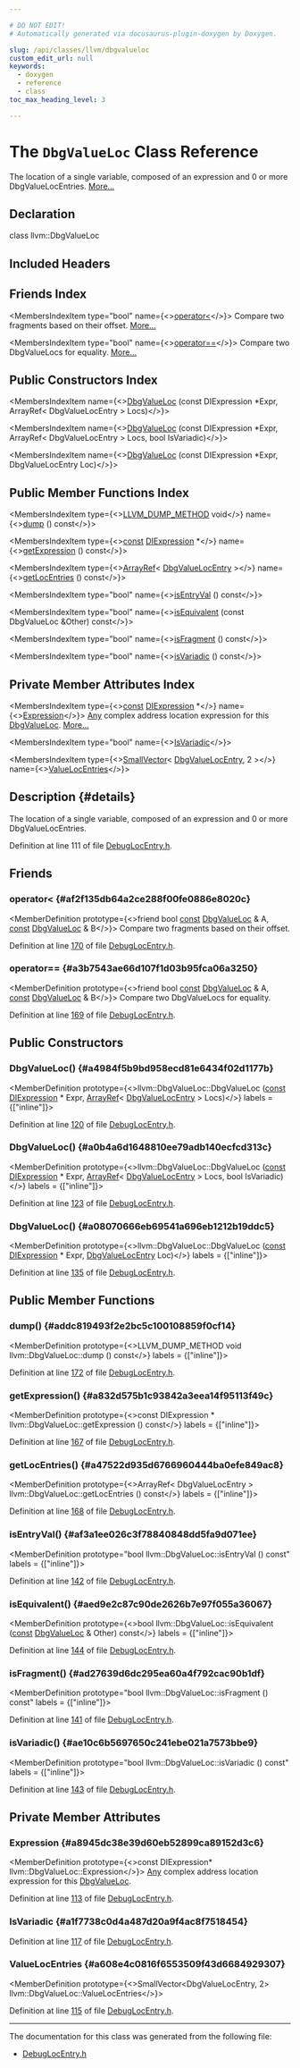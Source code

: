 ```yaml
---

# DO NOT EDIT!
# Automatically generated via docusaurus-plugin-doxygen by Doxygen.

slug: /api/classes/llvm/dbgvalueloc
custom_edit_url: null
keywords:
  - doxygen
  - reference
  - class
toc_max_heading_level: 3

---
```





# The `DbgValueLoc` Class Reference

<DoxygenPage pluginConfig={pluginConfig}>

The location of a single variable, composed of an expression and 0 or more DbgValueLocEntries. <a href="#details">More...</a>

## Declaration

<CodeBlock>class llvm::DbgValueLoc</CodeBlock>

## Included Headers

<IncludesList>
<IncludesListItem
  filePath="CodeGen/AsmPrinter/DebugLocEntry.h"
  permalink="/docs/api/files/lib/lib/codegen/lib/codegen/asmprinter/debuglocentry-h"
  isLocal="true" />
</IncludesList>

## Friends Index

<MembersIndex>

<MembersIndexItem
  type="bool"
  name={<><a href="#af2f135db64a2ce288f00fe0886e8020c">operator&lt;</a></>}>
Compare two fragments based on their offset. <a href="#af2f135db64a2ce288f00fe0886e8020c">More...</a>
</MembersIndexItem>

<MembersIndexItem
  type="bool"
  name={<><a href="#a3b7543ae66d107f1d03b95fca06a3250">operator==</a></>}>
Compare two DbgValueLocs for equality. <a href="#a3b7543ae66d107f1d03b95fca06a3250">More...</a>
</MembersIndexItem>

</MembersIndex>

## Public Constructors Index

<MembersIndex>

<MembersIndexItem
  name={<><a href="#a4984f5b9bd958ecd81e6434f02d1177b">DbgValueLoc</a> (const DIExpression &#42;Expr, ArrayRef&lt; DbgValueLocEntry &gt; Locs)</>}>
</MembersIndexItem>

<MembersIndexItem
  name={<><a href="#a0b4a6d1648810ee79adb140ecfcd313c">DbgValueLoc</a> (const DIExpression &#42;Expr, ArrayRef&lt; DbgValueLocEntry &gt; Locs, bool IsVariadic)</>}>
</MembersIndexItem>

<MembersIndexItem
  name={<><a href="#a08070666eb69541a696eb1212b19ddc5">DbgValueLoc</a> (const DIExpression &#42;Expr, DbgValueLocEntry Loc)</>}>
</MembersIndexItem>

</MembersIndex>

## Public Member Functions Index

<MembersIndex>

<MembersIndexItem
  type={<><a href="/docs/api/files/include/include/llvm/include/llvm/support/compiler-h/#aa863693eef567397d9c292da5bf22d34">LLVM&#95;DUMP&#95;METHOD</a> void</>}
  name={<><a href="#addc819493f2e2bc5c100108859f0cf14">dump</a> () const</>}>
</MembersIndexItem>

<MembersIndexItem
  type={<><a href="/docs/api/files/lib/lib/target/lib/target/aarch64/aarch64promoteconstant-cpp/#a90f8350fecae261c25be85d38b451bff">const</a> <a href="/docs/api/classes/llvm/diexpression">DIExpression</a> &#42;</>}
  name={<><a href="#a832d575b1c93842a3eea14f95113f49c">getExpression</a> () const</>}>
</MembersIndexItem>

<MembersIndexItem
  type={<><a href="/docs/api/classes/llvm/arrayref">ArrayRef</a>&lt; <a href="/docs/api/classes/llvm/dbgvaluelocentry">DbgValueLocEntry</a> &gt;</>}
  name={<><a href="#a47522d935d6766960444ba0efe849ac8">getLocEntries</a> () const</>}>
</MembersIndexItem>

<MembersIndexItem
  type="bool"
  name={<><a href="#af3a1ee026c3f78840848dd5fa9d071ee">isEntryVal</a> () const</>}>
</MembersIndexItem>

<MembersIndexItem
  type="bool"
  name={<><a href="#aed9e2c87c90de2626b7e97f055a36067">isEquivalent</a> (const DbgValueLoc &amp;Other) const</>}>
</MembersIndexItem>

<MembersIndexItem
  type="bool"
  name={<><a href="#ad27639d6dc295ea60a4f792cac90b1df">isFragment</a> () const</>}>
</MembersIndexItem>

<MembersIndexItem
  type="bool"
  name={<><a href="#ae10c6b5697650c241ebe021a7573bbe9">isVariadic</a> () const</>}>
</MembersIndexItem>

</MembersIndex>

## Private Member Attributes Index

<MembersIndex>

<MembersIndexItem
  type={<><a href="/docs/api/files/lib/lib/target/lib/target/aarch64/aarch64promoteconstant-cpp/#a90f8350fecae261c25be85d38b451bff">const</a> <a href="/docs/api/classes/llvm/diexpression">DIExpression</a> &#42;</>}
  name={<><a href="#a8945dc38e39d60eb52899ca89152d3c6">Expression</a></>}>
<a href="/docs/api/classes/llvm/any">Any</a> complex address location expression for this <a href="/docs/api/classes/llvm/dbgvalueloc">DbgValueLoc</a>. <a href="#a8945dc38e39d60eb52899ca89152d3c6">More...</a>
</MembersIndexItem>

<MembersIndexItem
  type="bool"
  name={<><a href="#a1f7738c0d4a487d20a9f4ac8f7518454">IsVariadic</a></>}>
</MembersIndexItem>

<MembersIndexItem
  type={<><a href="/docs/api/classes/llvm/smallvector">SmallVector</a>&lt; <a href="/docs/api/classes/llvm/dbgvaluelocentry">DbgValueLocEntry</a>, 2 &gt;</>}
  name={<><a href="#a608e4c0816f6553509f43d6684929307">ValueLocEntries</a></>}>
</MembersIndexItem>

</MembersIndex>

## Description {#details}

The location of a single variable, composed of an expression and 0 or more DbgValueLocEntries.

Definition at line 111 of file <a href="/docs/api/files/lib/lib/codegen/lib/codegen/asmprinter/debuglocentry-h">DebugLocEntry.h</a>.

<SectionDefinition>

## Friends

### operator&lt; {#af2f135db64a2ce288f00fe0886e8020c}

<MemberDefinition
  prototype={<>friend bool <a href="/docs/api/files/lib/lib/target/lib/target/aarch64/aarch64promoteconstant-cpp/#a90f8350fecae261c25be85d38b451bff">const</a> <a href="/docs/api/classes/llvm/dbgvalueloc">DbgValueLoc</a> &amp; A, <a href="/docs/api/files/lib/lib/target/lib/target/aarch64/aarch64promoteconstant-cpp/#a90f8350fecae261c25be85d38b451bff">const</a> <a href="/docs/api/classes/llvm/dbgvalueloc">DbgValueLoc</a> &amp; B</>}>
Compare two fragments based on their offset.

Definition at line <a href="/docs/api/files/lib/lib/codegen/lib/codegen/asmprinter/debuglocentry-h/#l00170">170</a> of file <a href="/docs/api/files/lib/lib/codegen/lib/codegen/asmprinter/debuglocentry-h">DebugLocEntry.h</a>.
</MemberDefinition>

### operator== {#a3b7543ae66d107f1d03b95fca06a3250}

<MemberDefinition
  prototype={<>friend bool <a href="/docs/api/files/lib/lib/target/lib/target/aarch64/aarch64promoteconstant-cpp/#a90f8350fecae261c25be85d38b451bff">const</a> <a href="/docs/api/classes/llvm/dbgvalueloc">DbgValueLoc</a> &amp; A, <a href="/docs/api/files/lib/lib/target/lib/target/aarch64/aarch64promoteconstant-cpp/#a90f8350fecae261c25be85d38b451bff">const</a> <a href="/docs/api/classes/llvm/dbgvalueloc">DbgValueLoc</a> &amp; B</>}>
Compare two DbgValueLocs for equality.

Definition at line <a href="/docs/api/files/lib/lib/codegen/lib/codegen/asmprinter/debuglocentry-h/#l00169">169</a> of file <a href="/docs/api/files/lib/lib/codegen/lib/codegen/asmprinter/debuglocentry-h">DebugLocEntry.h</a>.
</MemberDefinition>

</SectionDefinition>

<SectionDefinition>

## Public Constructors

### DbgValueLoc() {#a4984f5b9bd958ecd81e6434f02d1177b}

<MemberDefinition
  prototype={<>llvm::DbgValueLoc::DbgValueLoc (<a href="/docs/api/files/lib/lib/target/lib/target/aarch64/aarch64promoteconstant-cpp/#a90f8350fecae261c25be85d38b451bff">const</a> <a href="/docs/api/classes/llvm/diexpression">DIExpression</a> &#42; Expr, <a href="/docs/api/classes/llvm/arrayref">ArrayRef</a>&lt; <a href="/docs/api/classes/llvm/dbgvaluelocentry">DbgValueLocEntry</a> &gt; Locs)</>}
  labels = {["inline"]}>

Definition at line <a href="/docs/api/files/lib/lib/codegen/lib/codegen/asmprinter/debuglocentry-h/#l00120">120</a> of file <a href="/docs/api/files/lib/lib/codegen/lib/codegen/asmprinter/debuglocentry-h">DebugLocEntry.h</a>.
</MemberDefinition>

### DbgValueLoc() {#a0b4a6d1648810ee79adb140ecfcd313c}

<MemberDefinition
  prototype={<>llvm::DbgValueLoc::DbgValueLoc (<a href="/docs/api/files/lib/lib/target/lib/target/aarch64/aarch64promoteconstant-cpp/#a90f8350fecae261c25be85d38b451bff">const</a> <a href="/docs/api/classes/llvm/diexpression">DIExpression</a> &#42; Expr, <a href="/docs/api/classes/llvm/arrayref">ArrayRef</a>&lt; <a href="/docs/api/classes/llvm/dbgvaluelocentry">DbgValueLocEntry</a> &gt; Locs, bool IsVariadic)</>}
  labels = {["inline"]}>

Definition at line <a href="/docs/api/files/lib/lib/codegen/lib/codegen/asmprinter/debuglocentry-h/#l00123">123</a> of file <a href="/docs/api/files/lib/lib/codegen/lib/codegen/asmprinter/debuglocentry-h">DebugLocEntry.h</a>.
</MemberDefinition>

### DbgValueLoc() {#a08070666eb69541a696eb1212b19ddc5}

<MemberDefinition
  prototype={<>llvm::DbgValueLoc::DbgValueLoc (<a href="/docs/api/files/lib/lib/target/lib/target/aarch64/aarch64promoteconstant-cpp/#a90f8350fecae261c25be85d38b451bff">const</a> <a href="/docs/api/classes/llvm/diexpression">DIExpression</a> &#42; Expr, <a href="/docs/api/classes/llvm/dbgvaluelocentry">DbgValueLocEntry</a> Loc)</>}
  labels = {["inline"]}>

Definition at line <a href="/docs/api/files/lib/lib/codegen/lib/codegen/asmprinter/debuglocentry-h/#l00135">135</a> of file <a href="/docs/api/files/lib/lib/codegen/lib/codegen/asmprinter/debuglocentry-h">DebugLocEntry.h</a>.
</MemberDefinition>

</SectionDefinition>

<SectionDefinition>

## Public Member Functions

### dump() {#addc819493f2e2bc5c100108859f0cf14}

<MemberDefinition
  prototype={<>LLVM&#95;DUMP&#95;METHOD void llvm::DbgValueLoc::dump () const</>}
  labels = {["inline"]}>

Definition at line <a href="/docs/api/files/lib/lib/codegen/lib/codegen/asmprinter/debuglocentry-h/#l00172">172</a> of file <a href="/docs/api/files/lib/lib/codegen/lib/codegen/asmprinter/debuglocentry-h">DebugLocEntry.h</a>.
</MemberDefinition>

### getExpression() {#a832d575b1c93842a3eea14f95113f49c}

<MemberDefinition
  prototype={<>const DIExpression &#42; llvm::DbgValueLoc::getExpression () const</>}
  labels = {["inline"]}>

Definition at line <a href="/docs/api/files/lib/lib/codegen/lib/codegen/asmprinter/debuglocentry-h/#l00167">167</a> of file <a href="/docs/api/files/lib/lib/codegen/lib/codegen/asmprinter/debuglocentry-h">DebugLocEntry.h</a>.
</MemberDefinition>

### getLocEntries() {#a47522d935d6766960444ba0efe849ac8}

<MemberDefinition
  prototype={<>ArrayRef&lt; DbgValueLocEntry &gt; llvm::DbgValueLoc::getLocEntries () const</>}
  labels = {["inline"]}>

Definition at line <a href="/docs/api/files/lib/lib/codegen/lib/codegen/asmprinter/debuglocentry-h/#l00168">168</a> of file <a href="/docs/api/files/lib/lib/codegen/lib/codegen/asmprinter/debuglocentry-h">DebugLocEntry.h</a>.
</MemberDefinition>

### isEntryVal() {#af3a1ee026c3f78840848dd5fa9d071ee}

<MemberDefinition
  prototype="bool llvm::DbgValueLoc::isEntryVal () const"
  labels = {["inline"]}>

Definition at line <a href="/docs/api/files/lib/lib/codegen/lib/codegen/asmprinter/debuglocentry-h/#l00142">142</a> of file <a href="/docs/api/files/lib/lib/codegen/lib/codegen/asmprinter/debuglocentry-h">DebugLocEntry.h</a>.
</MemberDefinition>

### isEquivalent() {#aed9e2c87c90de2626b7e97f055a36067}

<MemberDefinition
  prototype={<>bool llvm::DbgValueLoc::isEquivalent (<a href="/docs/api/files/lib/lib/target/lib/target/aarch64/aarch64promoteconstant-cpp/#a90f8350fecae261c25be85d38b451bff">const</a> <a href="/docs/api/classes/llvm/dbgvalueloc">DbgValueLoc</a> &amp; Other) const</>}
  labels = {["inline"]}>

Definition at line <a href="/docs/api/files/lib/lib/codegen/lib/codegen/asmprinter/debuglocentry-h/#l00144">144</a> of file <a href="/docs/api/files/lib/lib/codegen/lib/codegen/asmprinter/debuglocentry-h">DebugLocEntry.h</a>.
</MemberDefinition>

### isFragment() {#ad27639d6dc295ea60a4f792cac90b1df}

<MemberDefinition
  prototype="bool llvm::DbgValueLoc::isFragment () const"
  labels = {["inline"]}>

Definition at line <a href="/docs/api/files/lib/lib/codegen/lib/codegen/asmprinter/debuglocentry-h/#l00141">141</a> of file <a href="/docs/api/files/lib/lib/codegen/lib/codegen/asmprinter/debuglocentry-h">DebugLocEntry.h</a>.
</MemberDefinition>

### isVariadic() {#ae10c6b5697650c241ebe021a7573bbe9}

<MemberDefinition
  prototype="bool llvm::DbgValueLoc::isVariadic () const"
  labels = {["inline"]}>

Definition at line <a href="/docs/api/files/lib/lib/codegen/lib/codegen/asmprinter/debuglocentry-h/#l00143">143</a> of file <a href="/docs/api/files/lib/lib/codegen/lib/codegen/asmprinter/debuglocentry-h">DebugLocEntry.h</a>.
</MemberDefinition>

</SectionDefinition>

<SectionDefinition>

## Private Member Attributes

### Expression {#a8945dc38e39d60eb52899ca89152d3c6}

<MemberDefinition
  prototype={<>const DIExpression&#42; llvm::DbgValueLoc::Expression</>}>
<a href="/docs/api/classes/llvm/any">Any</a> complex address location expression for this <a href="/docs/api/classes/llvm/dbgvalueloc">DbgValueLoc</a>.

Definition at line <a href="/docs/api/files/lib/lib/codegen/lib/codegen/asmprinter/debuglocentry-h/#l00113">113</a> of file <a href="/docs/api/files/lib/lib/codegen/lib/codegen/asmprinter/debuglocentry-h">DebugLocEntry.h</a>.
</MemberDefinition>

### IsVariadic {#a1f7738c0d4a487d20a9f4ac8f7518454}

<MemberDefinition
  prototype="bool llvm::DbgValueLoc::IsVariadic">

Definition at line <a href="/docs/api/files/lib/lib/codegen/lib/codegen/asmprinter/debuglocentry-h/#l00117">117</a> of file <a href="/docs/api/files/lib/lib/codegen/lib/codegen/asmprinter/debuglocentry-h">DebugLocEntry.h</a>.
</MemberDefinition>

### ValueLocEntries {#a608e4c0816f6553509f43d6684929307}

<MemberDefinition
  prototype={<>SmallVector&lt;DbgValueLocEntry, 2&gt; llvm::DbgValueLoc::ValueLocEntries</>}>

Definition at line <a href="/docs/api/files/lib/lib/codegen/lib/codegen/asmprinter/debuglocentry-h/#l00115">115</a> of file <a href="/docs/api/files/lib/lib/codegen/lib/codegen/asmprinter/debuglocentry-h">DebugLocEntry.h</a>.
</MemberDefinition>

</SectionDefinition>

<hr/>

The documentation for this class was generated from the following file:

<ul>
<li><a href="/docs/api/files/lib/lib/codegen/lib/codegen/asmprinter/debuglocentry-h">DebugLocEntry.h</a></li>
</ul>

</DoxygenPage>
